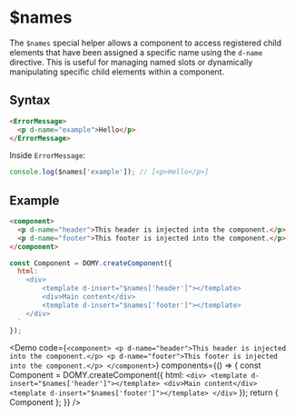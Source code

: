
# $names

The `$names` special helper allows a component to access registered child elements that have been assigned a specific name using the `d-name` directive. This is useful for managing named slots or dynamically manipulating specific child elements within a component.

## Syntax

```html
<ErrorMessage>
  <p d-name="example">Hello</p>
</ErrorMessage>
```

Inside `ErrorMessage`:

```js
console.log($names['example']); // [<p>Hello</p>]
```

## Example

```html
<component>
  <p d-name="header">This header is injected into the component.</p>
  <p d-name="footer">This footer is injected into the component.</p>
</component>
```

```js
const Component = DOMY.createComponent({
  html: `
    <div>
        <template d-insert="$names['header']"></template>
        <div>Main content</div>
        <template d-insert="$names['footer']"></template>
    </div>
  `
});
```

<Demo
  code={`
  <component>
    <p d-name="header">This header is injected into the component.</p>
    <p d-name="footer">This footer is injected into the component.</p>
  </component>
  `}
  components={() => {
    const Component = DOMY.createComponent({
      html: `
      <div>
            <template d-insert="$names['header']"></template>
            <div>Main content</div>
            <template d-insert="$names['footer']"></template>
      </div>
      `
    });
    return { Component };
  }}
/>
